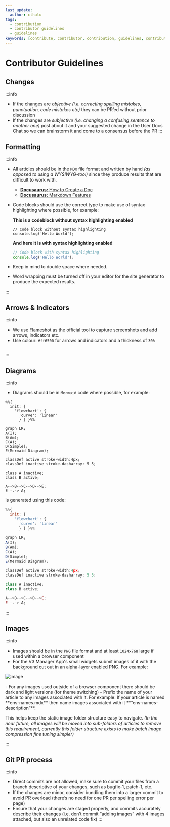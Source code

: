 ```yaml
---
last_update:
  author: cthulu
tags:
  - contribution
  - contributor guidelines
  - guidelines
keywords: [contribute, contributor, contribution, guidelines, contributor guidelines, contribution guidelines]
---
```


# Contributor Guidelines

## Changes
:::info
- If the changes are *objective* *(i.e. correcting spelling mistakes, punctuation, code mistakes etc)* they can be PR’ed without prior discussion
- If the changes are *subjective* *(i.e. changing a confusing sentence to another one)* post about it and your suggested change in the User Docs Chat so we can brainstorm it and come to a consensus before the PR
:::

## Formatting
:::info
 - All articles should be in the `MDX` file format and written by hand *(as opposed to using a WYSIWYG-tool)*
 since they produce results that are difficult to work with.
   - [**Docusaurus:** How to Create a Doc](https://docusaurus.io/docs/create-doc)
   - [**Docusaurus:** Markdown Features](https://docusaurus.io/docs/markdown-features)
 - Code blocks should use the correct type to make use of syntax highlighting where possible, for example:  
    
    **This is a codeblock without syntax highlighting enabled**
    ```
    // Code block without syntax highlighting
    console.log('Hello World');
    ```

    **And here it is with syntax highlighting enabled**
    ```js
    // Code block with syntax highlighting
    console.log('Hello World');
    ```
 - Keep in mind to double space where needed.
 - Word wrapping must be turned off in your editor for the site generator to produce the expected results.

:::

## Arrows & Indicators
:::info
 - We use [Flameshot](https://flameshot.org) as the official tool to capture screenshots and add arrows, indicators etc.
 - Use colour: `#ff6500` for arrows and indicators and a thickness of `30%`  
  <ImageWindow title="Example arrow">
  <p align="center">

  <Image img="/img/contributor-guidelines-arrow.png"/>

  </p>
  </ImageWindow>

:::

## Diagrams
:::info
 - Diagrams should be in `Mermaid` code where possible, for example:

```mermaid
%%{
  init: {
    'flowchart': {
      'curve': 'linear'
      } } }%%
      
graph LR;
A(I);
B(Am);
C(A);
D(Simple);
E(Mermaid Diagram);

classDef active stroke-width:4px;
classDef inactive stroke-dasharray: 5 5;

class A inactive;
class B active;

A-->B-->C-->D-->E;
E -.-> A;
```

is generated using this code:

```js
%%{
  init: {
    'flowchart': {
      'curve': 'linear'
      } } }%%
      
graph LR;
A(I);
B(Am);
C(A);
D(Simple);
E(Mermaid Diagram);

classDef active stroke-width:4px;
classDef inactive stroke-dasharray: 5 5;

class A inactive;
class B active;

A-->B-->C-->D-->E;
E -.-> A;
```

:::

## Images
:::info
 - Images should be in the `PNG` file format and at least `1024x768` large if used within a browser component
 - For the V3 Manager App's small widgets submit images of it with the background cut out in an alpha-layer enabled PNG. For example:
  <ImageWindow title="Remove the background and make sure that the background layer is an alpha-layer">
  <p align="center">

  ![image](/img/contributor-guidelines-v3-widget-remove-bg.png)
  
  </p>
  </ImageWindow>
 - For any images used outside of a browser component there should be dark and light versions (for theme switching)
 - Prefix the name of your article to any images associated with it. For example: If your article is named **ens-names.mdx** then name images associated with it **“ens-names-description”**.

This helps keep the static image folder structure easy to navigate.
*(In the near future, all images will be moved into sub-folders of articles to remove this requirement, currently this folder structure exists to make batch image compression fine tuning simpler)*

:::

## Git PR process

:::info
- Direct commits are not allowed, make sure to commit your files from a branch descriptive of your changes, such as bugfix-1, patch-1, etc.
- If the changes are minor, consider bundling them into a larger commit to avoid PR overload (there’s no need for one PR per spelling error per page)
- Ensure that your changes are staged properly, and commits accurately describe their changes (i.e. don’t commit “adding images” with 4 images attached, but also an unrelated code fix)
:::